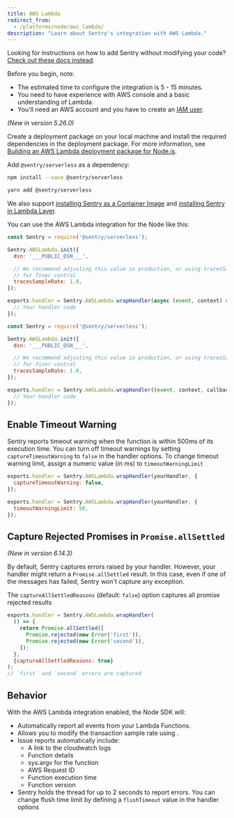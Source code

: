 ```yaml
---
title: AWS Lambda
redirect_from:
  - /platforms/node/aws_lambda/
description: "Learn about Sentry's integration with AWS Lambda."
---
```


<Note>

Looking for instructions on how to add Sentry without modifying your code? [Check out these docs instead](/product/integrations/cloud-monitoring/aws-lambda/).

</Note>

Before you begin, note:

- The estimated time to configure the integration is 5 - 15 minutes.
- You need to have experience with AWS console and a basic understanding of Lambda.
- You'll need an AWS account and you have to create an [IAM user](https://docs.aws.amazon.com/IAM/latest/UserGuide/id_users_create.html).

_(New in version 5.26.0)_

Create a deployment package on your local machine and install the required dependencies in the deployment package. For more information, see [Building an AWS Lambda deployment package for Node.js](https://aws.amazon.com/premiumsupport/knowledge-center/lambda-deployment-package-nodejs/).

Add `@sentry/serverless` as a dependency:

```bash {tabTitle:npm}
npm install --save @sentry/serverless
```

```bash {tabTitle:Yarn}
yarn add @sentry/serverless
```

We also support [installing Sentry as a Container Image](/platforms/node/guides/aws-lambda/container-image/) and [installing Sentry in Lambda Layer](/platforms/node/guides/aws-lambda/layer/).

You can use the AWS Lambda integration for the Node like this:

```javascript {tabTitle:async}
const Sentry = require('@sentry/serverless');

Sentry.AWSLambda.init({
  dsn: '___PUBLIC_DSN___',

  // We recommend adjusting this value in production, or using tracesSampler
  // for finer control
  tracesSampleRate: 1.0,
});

exports.handler = Sentry.AWSLambda.wrapHandler(async (event, context) => {
  // Your handler code
});
```

```javascript {tabTitle:sync}
const Sentry = require('@sentry/serverless');

Sentry.AWSLambda.init({
  dsn: '___PUBLIC_DSN___',

  // We recommend adjusting this value in production, or using tracesSampler
  // for finer control
  tracesSampleRate: 1.0,
});

exports.handler = Sentry.AWSLambda.wrapHandler((event, context, callback) => {
  // Your handler code
});
```

<!-- TODO-ADD-VERIFICATION-EXAMPLE -->

## Enable Timeout Warning

Sentry reports timeout warning when the function is within 500ms of its execution time. You can turn off timeout warnings by setting `captureTimeoutWarning` to `false` in the handler options. To change timeout warning limit, assign a numeric value (in ms) to `timeoutWarningLimit`

```javascript {tabTitle:captureTimeoutWarning}
exports.handler = Sentry.AWSLambda.wrapHandler(yourHandler, {
  captureTimeoutWarning: false,
});
```

```javascript {tabTitle:timeoutWarning}
exports.handler = Sentry.AWSLambda.wrapHandler(yourHandler, {
  timeoutWarningLimit: 50,
});
```

## Capture Rejected Promises in `Promise.allSettled`

_(New in version 6.14.3)_

By default, Sentry captures errors raised by your handler.
However, your handler might return a `Promise.allSettled` result.
In this case, even if one of the messages has failed, Sentry won't capture any exception.

The `captureAllSettledReasons` (default: `false`) option captures all promise rejected results

```javascript {tabTitle:captureAllSettledReasons}
exports.handler = Sentry.AWSLambda.wrapHandler(
  () => {
    return Promise.allSettled([
      Promise.rejected(new Error('first')),
      Promise.rejected(new Error('second')),
    ]);
  },
  {captureAllSettledReasons: true}
);
// `first` and `second` errors are captured
```

## Behavior

With the AWS Lambda integration enabled, the Node SDK will:

- Automatically report all events from your Lambda Functions.
- Allows you to <PlatformLink to="/configuration/sampling/#configuring-the-transaction-sample-rate">modify the transaction sample rate</PlatformLink> using <PlatformIdentifier name="traces-sample-rate" />.
- Issue reports automatically include:
  - A link to the cloudwatch logs
  - Function details
  - sys.argv for the function
  - AWS Request ID
  - Function execution time
  - Function version
- Sentry holds the thread for up to 2 seconds to report errors. You can change flush time limit by defining a `flushTimeout` value in the handler options
